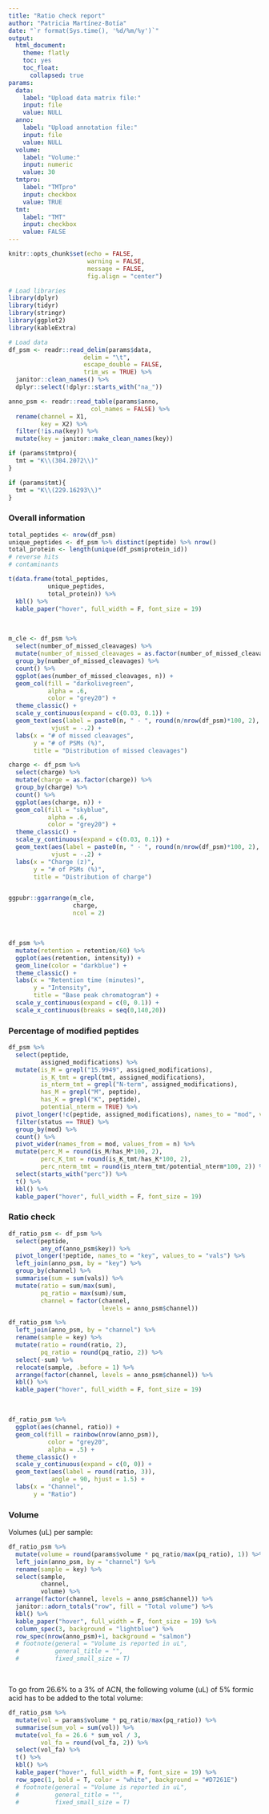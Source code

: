 ```yaml
---
title: "Ratio check report"
author: "Patricia Martínez-Botía"
date: "`r format(Sys.time(), '%d/%m/%y')`"
output: 
  html_document:
    theme: flatly
    toc: yes
    toc_float:
      collapsed: true
params:
  data:
    label: "Upload data matrix file:"
    input: file
    value: NULL
  anno:
    label: "Upload annotation file:"
    input: file
    value: NULL
  volume:
    label: "Volume:"
    input: numeric
    value: 30
  tmtpro:
    label: "TMTpro"
    input: checkbox
    value: TRUE
  tmt:
    label: "TMT"
    input: checkbox
    value: FALSE
---
```


```r
knitr::opts_chunk$set(echo = FALSE,
                      warning = FALSE,
                      message = FALSE,
                      fig.align = "center")
```

```r
# Load libraries
library(dplyr)
library(tidyr)
library(stringr)
library(ggplot2)
library(kableExtra)
```

```r
# Load data
df_psm <- readr::read_delim(params$data, 
                     delim = "\t", 
                     escape_double = FALSE, 
                     trim_ws = TRUE) %>% 
  janitor::clean_names() %>% 
  dplyr::select(!dplyr::starts_with("na_"))

anno_psm <- readr::read_table(params$anno,
                       col_names = FALSE) %>% 
  rename(channel = X1,
         key = X2) %>% 
  filter(!is.na(key)) %>% 
  mutate(key = janitor::make_clean_names(key))

if (params$tmtpro){
  tmt = "K\\(304.2072\\)"
}

if (params$tmt){
  tmt = "K\\(229.16293\\)"
}

```

### Overall information

```r
total_peptides <- nrow(df_psm)
unique_peptides <- df_psm %>% distinct(peptide) %>% nrow()
total_protein <- length(unique(df_psm$protein_id))
# reverse hits
# contaminants

t(data.frame(total_peptides,
           unique_peptides,
           total_protein)) %>% 
  kbl() %>%
  kable_paper("hover", full_width = F, font_size = 19)
```

<br>

```r
m_cle <- df_psm %>% 
  select(number_of_missed_cleavages) %>% 
  mutate(number_of_missed_cleavages = as.factor(number_of_missed_cleavages)) %>%
  group_by(number_of_missed_cleavages) %>% 
  count() %>% 
  ggplot(aes(number_of_missed_cleavages, n)) +
  geom_col(fill = "darkolivegreen",
           alpha = .6,
           color = "grey20") +
  theme_classic() +
  scale_y_continuous(expand = c(0.03, 0.1)) +
  geom_text(aes(label = paste0(n, " - ", round(n/nrow(df_psm)*100, 2), "%")),
            vjust = -.2) +
  labs(x = "# of missed cleavages",
       y = "# of PSMs (%)",
       title = "Distribution of missed cleavages")

charge <- df_psm %>% 
  select(charge) %>% 
  mutate(charge = as.factor(charge)) %>%
  group_by(charge) %>% 
  count() %>% 
  ggplot(aes(charge, n)) +
  geom_col(fill = "skyblue",
           alpha = .6,
           color = "grey20") +
  theme_classic() +
  scale_y_continuous(expand = c(0.03, 0.1)) +
  geom_text(aes(label = paste0(n, " - ", round(n/nrow(df_psm)*100, 2), "%")),
            vjust = -.2) +
  labs(x = "Charge (z)",
       y = "# of PSMs (%)",
       title = "Distribution of charge")


ggpubr::ggarrange(m_cle,
                  charge,
                  ncol = 2)
```

<br>

```r
df_psm %>% 
  mutate(retention = retention/60) %>% 
  ggplot(aes(retention, intensity)) +
  geom_line(color = "darkblue") +
  theme_classic() +
  labs(x = "Retention time (minutes)",
       y = "Intensity",
       title = "Base peak chromatogram") +
  scale_y_continuous(expand = c(0, 0.1)) +
  scale_x_continuous(breaks = seq(0,140,20))
```


### Percentage of modified peptides

```r
df_psm %>% 
  select(peptide,
         assigned_modifications) %>% 
  mutate(is_M = grepl("15.9949", assigned_modifications),
         is_K_tmt = grepl(tmt, assigned_modifications),
         is_nterm_tmt = grepl("N-term", assigned_modifications),
         has_M = grepl("M", peptide),
         has_K = grepl("K", peptide),
         potential_nterm = TRUE) %>% 
  pivot_longer(!c(peptide, assigned_modifications), names_to = "mod", values_to = "status") %>%
  filter(status == TRUE) %>% 
  group_by(mod) %>% 
  count() %>% 
  pivot_wider(names_from = mod, values_from = n) %>% 
  mutate(perc_M = round(is_M/has_M*100, 2),
         perc_K_tmt = round(is_K_tmt/has_K*100, 2),
         perc_nterm_tmt = round(is_nterm_tmt/potential_nterm*100, 2)) %>% 
  select(starts_with("perc")) %>%
  t() %>% 
  kbl() %>%
  kable_paper("hover", full_width = F, font_size = 19)
```

### Ratio check

```r
df_ratio_psm <- df_psm %>% 
  select(peptide,
         any_of(anno_psm$key)) %>% 
  pivot_longer(!peptide, names_to = "key", values_to = "vals") %>%
  left_join(anno_psm, by = "key") %>% 
  group_by(channel) %>% 
  summarise(sum = sum(vals)) %>% 
  mutate(ratio = sum/max(sum),
         pq_ratio = max(sum)/sum,
         channel = factor(channel,
                          levels = anno_psm$channel))

df_ratio_psm %>%
  left_join(anno_psm, by = "channel") %>% 
  rename(sample = key) %>%
  mutate(ratio = round(ratio, 2),
         pq_ratio = round(pq_ratio, 2)) %>%
  select(-sum) %>%
  relocate(sample, .before = 1) %>% 
  arrange(factor(channel, levels = anno_psm$channel)) %>%
  kbl() %>%
  kable_paper("hover", full_width = F, font_size = 19)
```

<br>

```r
df_ratio_psm %>% 
  ggplot(aes(channel, ratio)) +
  geom_col(fill = rainbow(nrow(anno_psm)),
           color = "grey20",
           alpha = .5) +
  theme_classic() +
  scale_y_continuous(expand = c(0, 0)) +
  geom_text(aes(label = round(ratio, 3)),
            angle = 90, hjust = 1.5) +
  labs(x = "Channel",
       y = "Ratio")
```


### Volume

Volumes (uL) per sample:

```r
df_ratio_psm %>% 
  mutate(volume = round(params$volume * pq_ratio/max(pq_ratio), 1)) %>%
  left_join(anno_psm, by = "channel") %>% 
  rename(sample = key) %>% 
  select(sample,
         channel,
         volume) %>% 
  arrange(factor(channel, levels = anno_psm$channel)) %>% 
  janitor::adorn_totals("row", fill = "Total volume") %>%
  kbl() %>%
  kable_paper("hover", full_width = F, font_size = 19) %>%
  column_spec(3, background = "lightblue") %>% 
  row_spec(nrow(anno_psm)+1, background = "salmon")
  # footnote(general = "Volume is reported in uL",
  #          general_title = "",
  #          fixed_small_size = T)
```

<br>

To go from 26.6% to a 3% of ACN, the following volume (uL) of 5% formic acid has to be added to the total volume:

```r
df_ratio_psm %>% 
  mutate(vol = params$volume * pq_ratio/max(pq_ratio)) %>% 
  summarise(sum_vol = sum(vol)) %>% 
  mutate(vol_fa = 26.6 * sum_vol / 3,
         vol_fa = round(vol_fa, 2)) %>%
  select(vol_fa) %>% 
  t() %>% 
  kbl() %>%
  kable_paper("hover", full_width = F, font_size = 19) %>% 
  row_spec(1, bold = T, color = "white", background = "#D7261E") 
  # footnote(general = "Volume is reported in uL",
  #          general_title = "",
  #          fixed_small_size = T)
```

